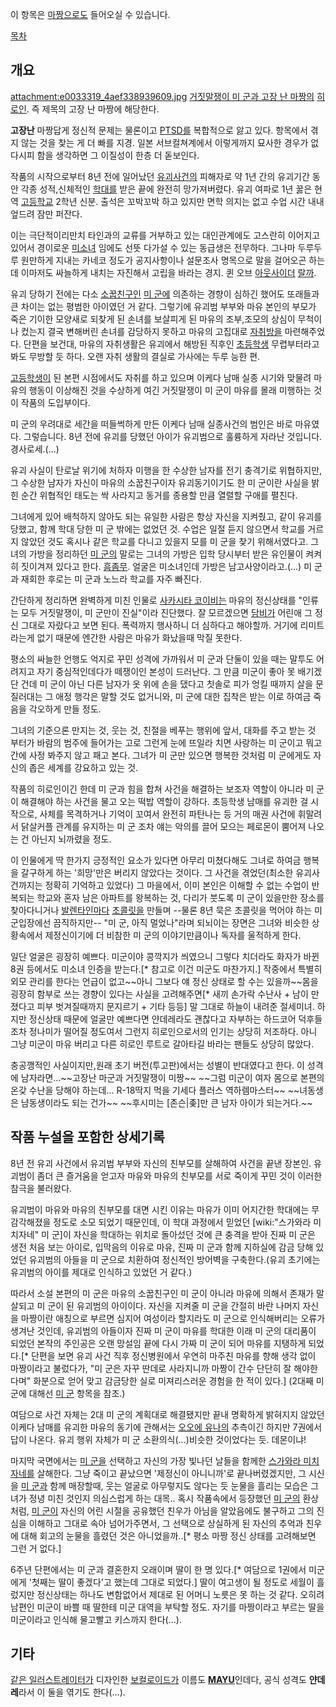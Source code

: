 이 항목은 [[마짱]]으로도 들어오실 수 있습니다.

[[목차]]

== 개요 ==
attachment:e0033319_4aef338939609.jpg
[[거짓말쟁이 미 군과 고장 난 마짱]]의 [[히로인]]. 즉 제목의 고장 난 마짱에 해당한다.

'''고장난''' 마짱답게 정신적 문제는 물론이고 [[PTSD]]를 복합적으로 앓고 있다. 항목에서 겪지 않는 것을 찾는 게 더 빠를 지경. 일본 서브컬쳐계에서 이렇게까지 묘사한 경우가 없다시피 함을 생각하면 그 이질성이 한층 더 돋보인다.

작품의 시작으로부터 8년 전에 일어났던 [[유괴]]사건의 피해자로 약 1년 간의 유괴기간 동안 각종 성적,신체적인 [[학대]]를 받은 끝에 완전히 망가져버렸다. 유괴 여파로 1년 꿇은 현역 [[고등학교]] 2학년 신분. 출석은 꼬박꼬박 하고 있지만 면학 의지는 없고 수업 시간 내내 엎드려 잠만 퍼잔다. 

이는 극단적이리만치 타인과의 교류를 거부하고 있는 대인관계에도 고스란히 이어지고 있어서 경이로운 [[미소녀]] 임에도 선뜻 다가설 수 있는 동급생은 전무하다. 그나마 두루두루 원만하게 지내는 카네코 정도가 공지사항이나 설문조사 명목으로 말을 걸어오곤 하는데 이마저도 싸늘하게 내치는 자진해서 고립을 바라는 경지. 퀸 오브 [[아웃사이더]] [[랄까]].

유괴 당하기 전에는 다소 [[소꿉친구]]인 [[미 군]]에 의존하는 경향이 심하긴 했어도 또래들과 큰 차이는 없는 평범한 아이였던 거 같다. 그렇기에 유괴범 부부와 마유 본인의 부모가 죽은 기이한 모양새로 되찾게 된 손녀를 보살피게 된 마유의 조부,조모의 상심이 무척이나 컸는지 결국 변해버린 손녀를 감당하지 못하고 마유의 고집대로 [[자취]]방을 마련해주었다. 단편을 보건대, 마유의 자취생활은 유괴에서 해방된 직후인 [[초등학생]] 무렵부터라고 봐도 무방할 듯 하다. 오랜 자취 생활의 결실로 가사에는 두루 능한 편.

[[고등학생]]이 된 본편 시점에서도 자취를 하고 있으며 이케다 남매 실종 시기와 맞물려 마유의 행동이 이상해진 것을 수상하게 여긴 거짓말쟁이 미 군이 마유를 몰래 미행하는 것이 작품의 도입부이다.

미 군의 우려대로 세간을 떠들썩하게 만든 이케다 남매 실종사건의 범인은 바로 마유였다. 그렇습니다. 8년 전에 유괴를 당했던 아이가 유괴범으로 훌륭하게 자라난 것입니다. 경사로세.(…)

유괴 사실이 탄로날 위기에 처하자 미행을 한 수상한 남자를 전기 충격기로 위협하지만, 그 수상한 남자가 자신이 마유의 소꿉친구이자 유괴동기이기도 한 미 군이란 사실을 밝힌 순간 위협적인 태도는 싹 사라지고 동거를 종용할 만큼 열렬할 구애를 펼친다. 

그녀에게 있어 배척하지 않아도 되는 유일한 사람은 항상 자신을 지켜줬고, 같이 유괴를 당했고, 함께 학대 당한 미 군 밖에는 없었던 것. 수업은 일절 듣지 않으면서 학교를 거르지 않았던 것도 혹시나 같은 학교를 다니고 있을지 모를 미 군을 찾기 위해서였다고. 그녀의 가방을 정리하던 [[미 군]]의 말로는 그녀의 가방은 입학 당시부터 받은 유인물이 켜켜히 짓이겨져 있다고 한다. [[흠좀무]]. 얼굴은 미소녀인데 가방은 남고사양이라고.(...) 미 군과 재회한 후로는 미 군과 노느라 학교를 자주 빠진다. 

간단하게 정리하면 완벽하게 미친 인물로 [[사카시타 코이비]]는 마유의 정신상태를 "인류는 모두 거짓말쟁이, 미 군만이 진실"이라 진단했다. 잘 모르겠으면 [[담비]]가 어린애 그 정신 그대로 자랐다고 보면 된다. 폭력까지 행사하니 더 심하다고 해야할까. 거기에 리미트라는게 없기 때문에 엔간한 사람은 마유가 화났을때 막질 못한다.

평소의 싸늘한 언행도 억지로 꾸민 성격에 가까워서 미 군과 단둘이 있을 때는 말투도 어려지고 자기 중심적인데다가 떼쟁이인 본성이 드러난다. 그 만큼 미군이 좋아 못 배기겠단 건데 미 군이 아닌 다른 남자가 옷 위에 손을 댔다고 칫솔로 피가 엉킬 때까지 살을 문질러대는 그 애정 행각은 말할 것도 없거니와, 미 군에 대한 집착은 받는 이로 하여금 죽음을 각오하게 만들 정도.

그녀의 기준으론 만지는 것, 웃는 것, 친절을 베푸는 행위에 앞서, 대화를 주고 받는 것 부터가 바람의 범주에 들어가는 고로 그런게 눈에 뜨일라 치면 사랑하는 미 군이고 뭐고 간에 사정 봐주지 않고 패고 본다. 그녀가 미 군만 있으면 행복한 것처럼 미 군에게도 자신의 좁은 세계를 강요하고 있는 것.

작품의 히로인이긴 한데 미 군과 힘을 합쳐 사건을 해결하는 보조자 역할이 아니라 미 군이 해결해야 하는 사건을 물고 오는 떡밥 역할이 강하다. 초등학생 남매를 유괴한 걸 시작으로, 사체를 목격하거나 기억이 꼬여서 완전히 파탄나는 등 거의 매권 사건에 휘말려서 닭살커플 관계를 유지하는 미 군 조차 얘는 악의를 끌어 모으는 페로몬이 뿜어져 나오는 건 아닌지 뇌까렸을 정도.

이 인물에게 딱 한가지 긍정적인 요소가 있다면 아무리 미쳤다해도 그녀로 하여금 행복을 갈구하게 하는 '희망'만은 버리지 않았다는 것이다. 그 사건을 겪었던(최소한 유괴사건까지는 정확히 기억하고 있었다) 그 마을에서, 이미 본인은 이해할 수 없는 수업이 반복되는 학교와 혼자 남은 아파트를 왕복하는 것, 다리가 붓도록 미 군이 있을만한 장소를 찾아다니거나 [[발렌타인]]마다 [[초콜릿]]을 만들며 --물론 8년 묵은 초콜릿을 먹어야 하는 미 군입장에선 끔직하지만-- "미 군, 아직 멀었나"라며 되뇌이는 장면은 그녀와 비슷한 상황속에서 제정신이기에 더 비참한 미 군의 이야기만큼이나 독자를 울적하게 한다.

일단 얼굴은 굉장히 예쁘다. 미군이야 콩깍지가 씌였으니 그렇다 치더라도 화자가 바뀐 8권 등에서도 미소녀 인증을 받는다.[* 참고로 이건 미군도 마찬가지.] 작중에서 특별히 외모 관리를 한다는 언급이 없고~~아니 그보다 얘 정신 상태로 할 수는 있을까~~몸을 굉장히 함부로 쓰는 경향이 있다는 사실을 고려해주면[* 새끼 손가락 수난사 + 남이 만졌다고 피부 벗겨질때까지 문지르기 + 기타 등등] 말 그대로 하늘이 내려준 절세미녀. 하지만 정신상태 때문에 얼굴만 예쁘다면 얀데레라도 괜찮다고 자부하는 하드코어 덕후들 조차 정나미가 떨어질 정도여서 그런지 히로인으로서의 인기는 상당히 저조하다. 아니 그냥 미군이 마유 버리고 다른 히로인 루트로 갈아타길 바라는 팬들도 상당히 많았다.

충공깽적인 사실이지만,원래 초기 버전(투고판)에서는 성별이 반대였다고 한다. 이 성격에 남자라면…~~고장난 마군과 거짓말쟁이 미짱~~ ~~그럼 미군이 여자 몸으로 본편의 온갖 수난을 당해야 하는데... R-18딱지 먹을 기세다 플러스 역하렘마스터~~ ~~녀동생은 냠동생이라도 되는 건가~~ ~~후시미는 [존슨|좆]만 큰 남자 아이가 되는거다.~~

== 작품 누설을 포함한 상세기록 ==

8년 전 유괴 사건에서 유괴범 부부와 자신의 친부모를 살해하여 사건을 끝낸 장본인. 유괴범이 좀더 큰 즐거움을 얻고자 마유와 마유의 친부모를 서로 죽이게 꾸민 것이 이러한 참극을 불러왔다. 

유괴범이 마유와 마유의 친부모를 대면 시킨 이유는 마유가 이미 어지간한 학대에는 무감각해졌을 정도로 소모 되었기 때문인데, 이 학대 과정에서 믿었던 [wiki:"스가와라 미치자네" 미 군]이 자신을 학대하는 위치로 돌아섰던 것에 큰 충격을 받아 진짜 미 군은 생전 처음 보는 아이로, 입막음의 이유로 마유, 진짜 미 군과 함께 지하실에 감금 당해 있었던 유괴범의 아들을 미 군으로 치환하여 정신적인 방어벽을 구축한다.(유괴 초기에는 유괴범의 아이를 제대로 인식하고 있었던 거 같다.)

따라서 소설 본편의 미 군은 마유의 소꿉친구인 미 군이 아니라 마유에 의해서 존재가 말살되고 미 군이 된 유괴범의 아이이다. 자신을 지켜줄 미 군을 간절히 바란 나머지 자신을 마짱이란 애칭으로 부르면 심지어 여성이라 할지라도 미 군으로 인식해버리는 오류가 생겨난 것인데, 유괴범의 아들이자 진짜 미 군이 마유를 학대한 이래 미 군의 대리품이 되었던 본작의 주인공은 오랜 망설임 끝에 다시 가짜 미 군이 되어 마유를 지탱하게 되었다.[* 단편을 보면 유괴 사건 직후 정신병원에서 우연히 마주친 마유를 향해 생각 없이 마짱이라고 불렀다가, "미 군은 자꾸 딴데로 사라지니까 마짱이 간수 단단히 잘 해야한다며" 화분으로 얻어 맞고 감금당한 실로 미져리스러운 경험을 한 적이 있다.] (2대째 미 군에 대해선 [[미 군]] 항목을 참조.)

여담으로 사건 자체는 2대 미 군의 계획대로 해결됐지만 끝내 명확하게 밝혀지지 않았던 이케다 남매를 유괴한 마유의 동기에 관해서는 [[오오에 유나]]의 추측이긴 하지만 7권에서 답이 나온다. 유괴 행위 자체가 미 군 소환의식(…)비슷한 것이었다는 듯. 데몬이냐!

마지막 국면에서는 [[미 군]]을 선택하고 자신의 가장 빛나던 날들을 함께한 [[스가와라 미치자네]]를 살해한다. 그냥 죽이고 끝났으면 '제정신이 아니니까'로 끝나버렸겠지만, 그 시신을 [[미 군]]과 함께 매장할때, 웃는 얼굴로 아무렇지도 않다는 듯 눈물을 흘리는 모습은 그녀가 정녕 미친 것인지 의심스럽게 하는 대목..
혹시 작품속에서 등장했던 [[미 군]]의 환상처럼, [[미 군]]이 자신의 어린 시절을 공유했던 친우가 아님을 알았음에도 불구하고 그의 진심을 이해하고 그대로 속아 넘어가주면서, 그 선택으로 상실하게 된 자신의 추억과 친우에 대해 회고의 눈물을 흘렸던 것은 아니었을까..[* 평소 마짱 정신 상태를 고려해보면 그런 거 없다.]

6주년 단편에서는 미 군과 결혼한지 오래이며 딸이 한 명 있다.[* 여담으로 1권에서 미군에게 '첫째는 딸이 좋겠다'고 했는데 그대로 되었다.] 딸이 여고생이 될 정도로 세월이 흘렀지만 정신상태는 하나도 변함없어서 제대로 된 어머니 노릇은 못 하는 것 같다. 오히려 남편인 미군이 바쁠 때 딸한테 미군 대역을 부탁할 정도. 자기를 마짱이라고 부르는 딸을 미군이라고 인식해 물고빨고 키스까지 한다(...).

== 기타 ==
[[히다리|같은 일러스트레이터]]가 디자인한 [[보컬로이드]]가 이름도 '''[[MAYU]]'''인데다, 공식 성격도 '''얀데레'''라서 이 둘을 엮기도 한다(...).
